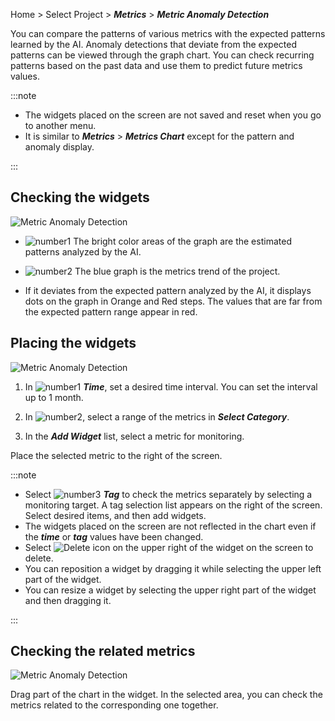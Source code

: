 Home > Select Project > **_Metrics_** > **_Metric Anomaly Detection_**

You can compare the patterns of various metrics with the expected patterns learned by the AI. Anomaly detections that deviate from the expected patterns can be viewed through the graph chart. You can check recurring patterns based on the past data and use them to predict future metrics values.

:::note

- The widgets placed on the screen are not saved and reset when you go to another menu.
- It is similar to **_Metrics_** > **_Metrics Chart_** except for the pattern and anomaly display.

:::

## Checking the widgets

![Metric Anomaly Detection](/img/metrics-detect-abnormal2.png)

- ![number1](/img/number-01.png) The bright color areas of the graph are the estimated patterns analyzed by the AI. 

- ![number2](/img/number-02.png) The <span class='normal'>blue</span> graph is the metrics trend of the project.

- If it deviates from the expected pattern analyzed by the AI, it displays dots on the graph in <span class='slow'>Orange</span> and <span class='vslow'>Red</span> steps. The values that are far from the expected pattern range appear in <span class='vslow'>red</span>.

## Placing the widgets

![Metric Anomaly Detection](/img/metrics-detect-abnormal-set-widget2.png)

1. In ![number1](/img/number-01.png) **_Time_**, set a desired time interval. You can set the interval up to 1 month.

2. In ![number2](/img/number-02.png), select a range of the metrics in **_Select Category_**.

3. In the **_Add Widget_** list, select a metric for monitoring.

Place the selected metric to the right of the screen.

:::note

- Select ![number3](/img/number-03.png) **_Tag_** to check the metrics separately by selecting a monitoring target. A tag selection list appears on the right of the screen. Select desired items, and then add widgets.
- The widgets placed on the screen are not reflected in the chart even if the **_time_** or **_tag_** values have been changed.
- Select ![Delete icon](/img/ico-remove.svg) on the upper right of the widget on the screen to delete.
- You can reposition a widget by dragging it while selecting the upper left part of the widget.
- You can resize a widget by selecting the upper right part of the widget and then dragging it.

:::

## Checking the related metrics

![Metric Anomaly Detection](/img/metrics-detect-anormal-details2.png)

Drag part of the chart in the widget. In the selected area, you can check the metrics related to the corresponding one together.
